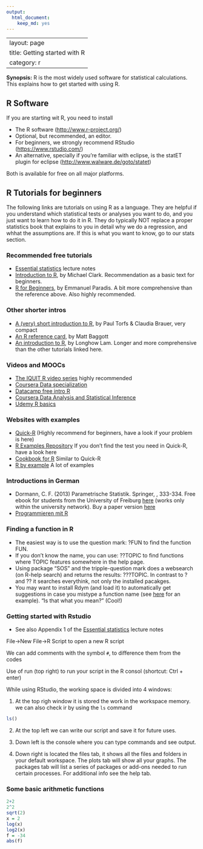 ```yaml
---
output:
  html_document:
    keep_md: yes
---
```

---
layout: page
title: Getting started with R
category: r
---

**Synopsis:** R is the most widely used software for statistical calculations. This explains how to get started with using R.

## R Software

If you are starting wit R, you need to install

 * The R software ([http://www.r-project.org/](http://www.r-project.org/))
 * Optional, but recommended, an editor. 
  * For beginners, we strongly recommend RStudio ([https://www.rstudio.com/](https://www.rstudio.com/))
  * An alternative, specially if you're familiar with eclipse, is the statET plugin for eclipse ([http://www.walware.de/goto/statet](http://www.walware.de/goto/statet))

Both is available for free on all major platforms.


## R Tutorials for beginners

The following links are tutorials on using R as a language. They are helpful if you understand which statistical tests or analyses you want to do, and you just want to learn how to do it in R. They do typically NOT replace a proper statistics book that explains to you in detail why we do a regression, and whhat the assumptions are. If this is what you want to know, go to our stats section.

### Recommended free tutorials

* [Essential statistics](https://www.dropbox.com/s/8fmh10fdn6jd2xb/EssentialStatistics.pdf?dl=0) lecture notes
* [Introduction to R](http://www3.nd.edu/~mclark19/learn/Introduction_to_R.pdf), by Michael Clark. Recommendation as a basic text for beginners.  
* [R for Beginners](http://cran.r-project.org/doc/contrib/Paradis-rdebuts_en.pdf), by Emmanuel Paradis. A bit more comprehensive than the reference above. Also highly recommended. 

### Other shorter intros

* [A (very) short introduction to R](http://cran.r-project.org/doc/contrib/Torfs+Brauer-Short-R-Intro.pdf), by Paul Torfs & Claudia Brauer, very compact
* [An R reference card](http://cran.r-project.org/doc/contrib/Baggott-refcard-v2.pdf), by Matt Baggott
* [An introduction to R](http://cran.r-project.org/doc/contrib/Lam-IntroductionToR_LHL.pdf), by Longhow Lam. Longer and more comprehensive than the other tutorials linked here. 

### Videos and MOOCs

* [The IQUIT R video series](http://mbjoseph.github.io/r/2015/08/28/iquit.html) highly recommended
* [Coursera Data specialization](https://www.coursera.org/specializations/jhu-data-science)
* [Datacamp free intro R](https://www.datacamp.com/courses/free-introduction-to-r)
* [Coursera Data Analysis and Statistical Inference ](https://www.coursera.org/course/statistics)
* [Udemy R basics](https://www.udemy.com/r-basics/)

### Websites with examples

* [Quick-R](http://www.statmethods.net/) (Highly recommend for beginners, have a look if your problem is here) 
* [R Examples Repository](http://www.uni-kiel.de/psychologie/rexrepos/index.html) If you don't find the test you need in Quick-R, have a look here
* [Cookbook for R](http://www.cookbook-r.com/) Similar to Quick-R
* [R by example](http://www.mayin.org/ajayshah/KB/R/) A lot of examples


### Introductions in German 

* Dormann, C. F. (2013) Parametrische Statistik. Springer, , 333-334. Free ebook for students from the University of Freiburg [here](http://link.springer.com.ezproxy.ub.uni-freiburg.de/book/10.1007/978-3-642-34786-3/page/1
) (works only within the university network). Buy a paper version [here](http://www.springer.com/springer+spektrum/statistik/statistik+f%C3%BCr+naturwissenschaft+medizin+%26+technik/book/978-3-642-34785-6)
* [Programmieren mit R](http://www.statistik.tu-dortmund.de/~ligges/PmitR/)

### Finding a function in R

* The easiest way is to use the question mark: ?FUN to find the function FUN. 
* If you don't know the name, you can use: ??TOPIC to find functions where TOPIC features somewhere in the help page.
* Using package "SOS" and the tripple-question mark does a websearch (on R-help search) and returns the results: ???TOPIC. In contrast to ? and ?? it searches everythink, not only the installed pacakges.
* You may want to install Rdym (and load it) to automatically get suggestions in case you mistype a function name (see [here](http://www.r-bloggers.com/a-did-you-mean-feature-for-r/) for an example). "Is that what you mean?" (Cool!)


### Getting started with Rstudio

* See also Appendix 1 of the [Essential statistics](https://www.dropbox.com/s/8fmh10fdn6jd2xb/EssentialStatistics.pdf?dl=0) lecture notes

File->New File->R Script to open a new R script

We can add comments with the symbol `#`, to difference them from the codes

Use of run (top right) to run your script in the R consol (shortcut: Ctrl + enter)

While using RStudio, the working space is divided into 4 windows:

1) At the top righ window it is stored the work in the workspace memory.
we can also check ir by using the `ls` command

```r
ls()
```

2) At the top left we can write our script and save it for future uses.

3) Down left is the console  where you can type commands and see output.

4) Down right is located the files tab, it shows all the files and folders in your default workspace. The plots tab will show all your graphs. The packages tab will list a series of packages or add-ons needed to run certain processes. For additional info see the help tab. 



### Some basic arithmetic functions

```r
2+2
2^2
sqrt(2) 
x = 2
log(x)
log2(x)
f = -34
abs(f) 
```

